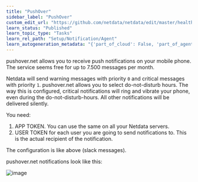 ```yaml
---
title: "PushOver"
sidebar_label: "PushOver"
custom_edit_url: "https://github.com/netdata/netdata/edit/master/health/notifications/pushover/README.md"
learn_status: "Published"
learn_topic_type: "Tasks"
learn_rel_path: "Setup/Notification/Agent"
learn_autogeneration_metadata: "{'part_of_cloud': False, 'part_of_agent': True}"
---
```



pushover.net allows you to receive push notifications on your mobile phone. The service seems free for up to 7.500 messages per month.

Netdata will send warning messages with priority `0` and critical messages with priority `1`. pushover.net allows you to select do-not-disturb hours. The way this is configured, critical notifications will ring and vibrate your phone, even during the do-not-disturb-hours. All other notifications will be delivered silently.

You need:

1.  APP TOKEN. You can use the same on all your Netdata servers.
2.  USER TOKEN for each user you are going to send notifications to. This is the actual recipient of the notification.

The configuration is like above (slack messages).

pushover.net notifications look like this:

![image](https://cloud.githubusercontent.com/assets/2662304/18407319/839c10c4-7715-11e6-92c0-12f8215128d3.png)


